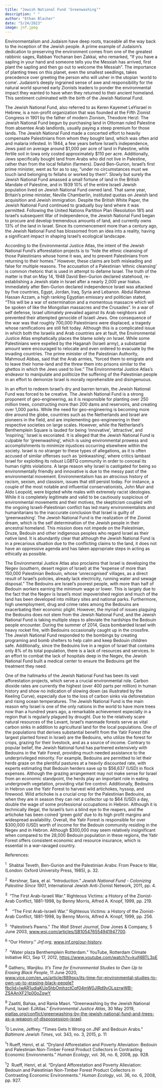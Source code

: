 ```yaml
---
title: "Jewish National Fund ‘Greenwashing’"
description: " "
author: "Ethan Blacher"
date: "5/24/2023"
image: jnf.jpeg
---
```


Environmentalism and Judaism have deep roots, traceable all the way back to the inception of the Jewish people. A prime example of Judaism's dedication to preserving the environment comes from one of the greatest rabbinic sages, Rabban Yochanan ben Zakkai, who remarked, "If you have a sapling in your hand and someone tells you the Messiah has arrived, first plant the sapling and then go out to welcome the Messiah". The importance of planting trees on this planet, even the smallest seedlings, takes precedence over greeting the person who will usher in the utopian 'world to come'. Judaism's deeply ingrained sense of awe and responsibility for the natural world spurned early Zionists leaders to ponder the environmental impact they wanted to have when they returned to their ancient homeland. This sentiment culminated with the birth of the Jewish National Fund.

The Jewish National Fund, also referred to as Keren Kayemet LeYisrael in Hebrew, is a non-profit organization that was founded at the Fifth Zionist Congress in 1901 by the father of modern Zionism, Theodore Herzl. The Jewish National Fund begun by purchasing land in Ottoman ruled Palestine from absentee Arab landlords, usually paying a steep premium for those lands. The Jewish National Fund made a concerted effort to heavily compensate Palestinians from whom they bought land, which was often arid and malaria infested. In 1944, a few years before Israel's independence, Jews paid on average around \$1,000 per acre of land in Palestine, while fertile soil in Iowa only costed approximately \$110 per acre. Additionally, Jews specifically bought land from Arabs who did not live in Palestine, rather than from the local fellahin (farmers). David Ben-Gurion, Israel's first prime minister, went as for as to say, "under no circumstances must we touch land belonging to fellahs or worked by them". Slowly but surely the Jewish National Fund amassed a small fortune of land in the British Mandate of Palestine, and in 1939 10% of the entire Israeli Jewish population lived on Jewish National Fund owned land. That same year, Britain's prime minister, Neville Chamberlin, instituted quotas on Jewish land acquisition and Jewish immigration. Despite the British White Paper, the Jewish National Fund continued to gradually buy land where it was permitted. Following the United Nations Partition Plan (Resolution 181) and Israel's subsequent War of Independence, the Jewish National Fund began to procure and develop tremendous amounts of land, and currently owns 13% of the land in Israel. Since its commencement more than a century ago, the Jewish National Fund has blossomed from an idea into a reality, having a significant impact in shaping Israel's ecological landscape.

According to the Environmental Justice Atlas, the intent of the Jewish National Fund's afforestation projects is to "hide the ethnic cleansing of those Palestinians whose home it was, and to prevent Palestinians from returning to their homes." However, these claims are both misleading and false for multiple reasons. The accusation of a Palestinian 'ethnic cleansing' is common rhetoric that is used in attempt to defame Israel. The truth of the matter is that on May 14, 1948 David Ben-Gurion declared statehood, re-establishing a Jewish state in Israel after a nearly 2,000 year hiatus. Immediately after Ben-Gurion declared independence Israel was attacked by five countries, Egypt, Jordan, Iraq, Syria and Lebanon. Abdul Rahman Hassan Azzam, a high ranking Egyptian emissary and politician stated, "This will be a war of extermination and a momentous massacre which will be spoken of like the Mongolian massacres and the Crusades". In a war of self defense, Israel ultimately prevailed against its Arab neighbors and prevented their attempted genocide of Israeli Jews. One consequence of the war was that roughly 700,000 Palestinians were displaced, a tragedy whose ramifications are still felt today. Although this is a complicated issue in which both the Israelis and Arab countries are at fault, the Environmental Justice Atlas emphatically places the blame solely on Israel. While some Palestinians were expelled by the Haganah (Israeli army), a substantial amount were encouraged to relocate and even ordered to evacuate by the invading countries. The prime minister of the Palestinian Authority, Mahmoud Abbas, said that the Arab armies, "forced them to emigrate and to leave their home-land and the threw them into prisons similar to the ghettos in which the Jews used to live." The Environmental Justice Atlas's endeavor to manipulate and politicize the suffering of the Palestinian people in an effort to demonize Israel is morally reprehensible and disingenuous.

In an effort to redeem Israel's dry and barren terrain, the Jewish National Fund was forced to be creative. The Jewish National Fund is a strong proponent of geo-engineering, as it is responsible for planting over 250 million trees, constructing more than 200 dams and reservoirs, and creating over 1,000 parks. While the need for geo-engineering is becoming more dire around the globe, countries such as the Netherlands and Israel are pioneers in the field, and are implementing geo-engineering in their respective societies on large scales. However, while the Netherland's Benthemplein Square is lauded for being 'innovative', 'attractive', and 'inspiring,' Israel is excoriated. It is alleged that the Jewish National Fund is culpable for 'greenwashing', which is using environmental prowess and accomplishments to minimize injustices occurring elsewhere within the society. Israel is no stranger to these types of allegations, as it is often accused of similar offenses such as 'pinkwashing', where critics lambast Israel for exploiting its robust LGBTQ community in order to conceal its human rights violations. A large reason why Israel is castigated for being so environmentally friendly and innovative is due to the messy past of the environmental movement. Environmentalism has an atrocious history of racism, sexism, and classism, issues that still persist today. For instance, a couple of the most notable and influential conservationists, John Muir and Aldo Leopold, were bigoted white males with extremely racist ideologies. While it is completely legitimate and valid to be cautiously suspicious of environmental movements and their motives, the skepticism coupled with the ongoing Israeli-Palestinian conflict has led many environmentalists and humanitarians to the inaccurate conclusion that Israel is guilty of 'greenwashing'. The Jewish National Fund is the realization of the Zionist dream, which is the self determination of the Jewish people in their ancestral homeland. This mission does not impede on the Palestinian, Druze, Bedouin and other indigenous peoples who regard Israel as their native land. It is abundantly clear that although the Jewish National Fund is in a precarious situation due to the conflicting claims to the land, it does not have an oppressive agenda and has taken appropriate steps in acting as ethically as possible.

The Environmental Justice Atlas also proclaims that Israel is developing the Negev (southern, desert region of Israel) at the "expense of more than 150,000 Palestinian Bedouin, whose 'unrecognised' villages, as a direct result of Israel's policies, already lack electricity, running water and sewage disposal." The Bedouins are Israel's poorest people, with more than half of Bedouin workers earning the minimum wage or lower. This is largely due to the fact that the Negev is Israel's most impoverished region and much of the land has been developed into military sites and national parks. Furthermore, high unemployment, drug and crime rates among the Bedouins are exacerbating their economic plight. However, the myriad of issues plaguing the Bedouins does not stem from the Jewish National Fund, and the Jewish National Fund is taking multiple steps to alleviate the hardships the Bedouin people encounter. During the summer of 2014, Gaza bombarded Israel with heavy rocket fire, with Bedouins occasionally caught up in the crossfire. The Jewish National Fund responded to the bombings by creating programing and bomb shelters to help calm and keep Bedouin children safe. Additionally, since the Bedouins live in a region of Israel that contains only 8% of its total population, there is a lack of resources and services. In an effort to combat the lack of hospitals deep in the Negev, the Jewish National Fund built a medical center to ensure the Bedouins get the treatment they need.

One of the hallmarks of the Jewish National Fund has been its vast afforestation projects, which serve a crucial environmental role. Carbon dioxide rates are currently the highest (over 400 parts per million) in human history and show no indication of slowing down (as illustrated by the Keeling Curve), especially due to the loss of carbon sinks via deforestation and rising ocean temperatures. The Jewish National Fund is the main reason why Israel is one of the only nations in the world to have more trees now than a hundred years ago, a remarkable achievement especially in a region that is regularly plagued by drought. Due to the relatively scare natural resources of the Levant, Israel's manmade forests serve as vital carbon sinks in addition to agricultural land for the local populations. One of the populations that derives substantial benefit from the Yatir Forest (the largest planted forest in Israel) are the Bedouins, who utilize the forest for crops, grazing for their livestock, and as a source of income. Contrary to popular belief, the Jewish National fund has partnered extensively with Bedouins in the Yatir Forest, providing much needed assistance to the underprivileged minority. For example, Bedouins are permitted to let their herds graze on the plentiful pastures at a heavily discounted rate, with experts estimating that Bedouin herders save up to \$56,637 (USD) in flock expenses. Although the grazing arrangement may not make sense for Israel from an economic standpoint, the herds play an important role in eating undergrowth vegetation, providing vital fire control. Additionally, Bedouins in Hebron use the Yatir Forest to harvest wild artichokes, hyssop, and firewood. Wild artichoke is a crucial crop for the Palestinian Bedouins, as when they are in season they can net a collector up to \$64 (USD) a day, double the wage of some professional occupations in Hebron. Although it is technically illegal, the Israeli's turn a blind eye to the reapers, and the artichoke has been coined 'green gold' due to its high profit margins and widespread availability. Overall, the Yatir Forest is responsible for over \$300,000 (USD) worth of income for the Bedouin community residing in the Negev and in Hebron. Although \$300,000 may seem relatively insignificant when compared to the 28,000 Bedouin population in these regions, the Yatir Forest offers consistent economic and resource insurance, which is essential in a war-ravaged country.

References:

^1^  Shabtai Teveth, Ben-Gurion and the Palestinian Arabs: From Peace to War, (London: Oxford University Press, 1985), p. 32.

^2^  Kershnar, Sara, et al. "Introduction." *Jewish National Fund - Colonizing Palestine Since 1901*, International Jewish Anti-Zionist Network, 2011, pp. 4.

^3^  "The First Arab-Israeli War." Righteous Victims: a History of the Zionist-Arab Conflict, 1881-1998, by Benny Morris, Alfred A. Knopf, 1999, pp. 219.

^4^    "The First Arab-Israeli War." Righteous Victims: a History of the Zionist-Arab Conflict, 1881-1998, by Benny Morris, Alfred A. Knopf, 1999, pp. 256.

^5^  "Palestine's Pawns." *The Wall Street Journal*, Dow Jones & Company, 5 June 2003, [www.wsj.com/articles/SB105476554941947700](http://www.wsj.com/articles/SB105476554941947700).

^6^ "Our History." *Jnf.org*, [www.jnf.org/our-history](http://www.jnf.org/our-history).

^7^  "Water plaza Benthemplein Rotterdam." YouTube, Rotterdam Climate Initiative RCI, Sep 17, 2012, <https://www.youtube.com/watch?v=kujf4BTL3pE>

^8^ Gatheru, Wanjiku. *It's Time for Environmental Studies to Own Up to Erasing Black People*, 11 June 2020, [www.vice.com/en_us/article/889qxx/its-time-for-environmental-studies-to-own-up-to-erasing-black-people?fbclid=IwAR1udiaKUp5hbOmhzctCqf04mW0JIRd9vOLqzrwWB-ZSAAnXF21p00oZqwY](http://www.vice.com/en_us/article/889qxx/its-time-for-environmental-studies-to-own-up-to-erasing-black-people?fbclid=IwAR1udiaKUp5hbOmhzctCqf04mW0JIRd9vOLqzrwWB-ZSAAnXF21p00oZqwY)

^9^ Zaatiti, Bahaa, and Rania Masri. "Greenwashing by the Jewish National Fund, Israel: EJAtlas." *Environmental Justice Atlas*, 30 May 2019, [ejatlas.org/conflict/greenwashing-by-the-jewish-national-fund-and-trees-as-a-weapon-of-dispossession-israel](http://ejatlas.org/conflict/greenwashing-by-the-jewish-national-fund-and-trees-as-a-weapon-of-dispossession-israel).

^1^0 Levine, Jeffrey. "Times Gets It Wrong on JNF and Bedouin Arabs." *Baltimore Jewish Times*, vol. 343, no. 3, 2015, p. 11

^1^1 Rueff, Henri, et al. "Dryland Afforestation and Poverty Alleviation: Bedouin and Palestinian Non-Timber Forest Product Collectors in Contrasting Economic Environments." *Human Ecology*, vol. 36, no. 6, 2008, pp. 928.

^1^2  Rueff, Henri, et al. "Dryland Afforestation and Poverty Alleviation: Bedouin and Palestinian Non-Timber Forest Product Collectors in Contrasting Economic Environments." *Human Ecology*, vol. 36, no. 6, 2008, pp. 927.
